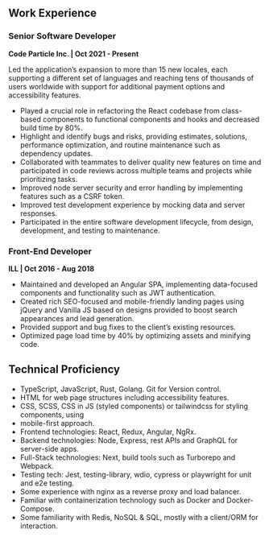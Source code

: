 
## Work Experience

### Senior Software Developer

**Code Particle Inc. | Oct 2021 - Present**

<LinkWithIcon href="https://codeparticle.com/" icon="globe" text="Website" />

Led the application’s expansion to more than 15 new locales, each supporting a different set of languages and reaching tens of thousands of users worldwide with support for additional payment options and accessibility features.

- Played a crucial role in refactoring the React codebase from class-based components
  to functional components and hooks and decreased build time by 80%.
- Highlight and identify bugs and risks, providing estimates, solutions, performance
  optimization, and routine maintenance such as dependency updates.
- Collaborated with teammates to deliver quality new features on time and participated
  in code reviews across multiple teams and projects while prioritizing tasks.
- Improved node server security and error handling by implementing features such as a
  CSRF token.
- Improved test development experience by mocking data and server responses.
- Participated in the entire software development lifecycle, from design, development,
  and testing to maintenance.

### Front-End Developer

**ILL | Oct 2016 - Aug 2018**

<LinkWithIcon href="http://ill.co.il/" icon="globe" text="Website" />

- Maintained and developed an Angular SPA, implementing data-focused components
  and functionality such as JWT authentication.
- Created rich SEO-focused and mobile-friendly landing pages using jQuery and Vanilla
  JS based on designs provided to boost search appearances and lead generation.
- Provided support and bug fixes to the client’s existing resources.
- Optimized page load time by 40% by optimizing assets and minifying code.

## Technical Proficiency

- TypeScript, JavaScript, Rust, Golang. Git for Version control.
- HTML for web page structures including accessibility features.
- CSS, SCSS, CSS in JS (styled components) or tailwindcss for styling components, using
- mobile-first approach.
- Frontend technologies: React, Redux, Angular, NgRx.
- Backend technologies: Node, Express, rest APIs and GraphQL for server-side apps.
- Full-Stack technologies: Next, build tools such as Turborepo and Webpack.
- Testing tech: Jest, testing-library, wdio, cypress or playwright for unit and e2e testing.
- Some experience with nginx as a reverse proxy and load balancer.
- Familiar with containerization technology such as Docker and Docker-Compose.
- Some familiarity with Redis, NoSQL & SQL, mostly with a client/ORM for interaction.
